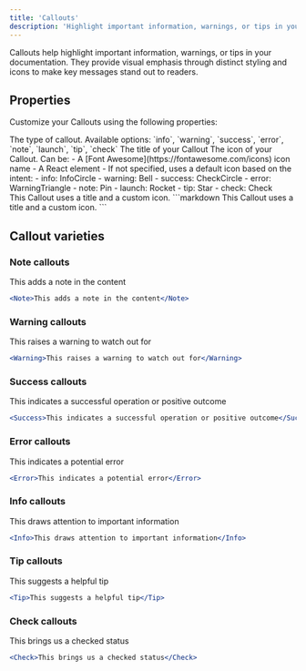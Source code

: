```yaml
---
title: 'Callouts'
description: 'Highlight important information, warnings, or tips in your documentation.'
---
```


Callouts help highlight important information, warnings, or tips in your documentation. They provide visual emphasis through distinct styling and icons to make key messages stand out to readers.

## Properties

Customize your Callouts using the following properties:

<ParamField path="intent" type="string" required={true}>
  The type of callout. Available options: `info`, `warning`, `success`, `error`, `note`, `launch`, `tip`, `check`
</ParamField>

<ParamField path="title" type="string" required={false}>
  The title of your Callout
</ParamField>

<ParamField path="icon" type="string | ReactElement" required={false}>
  The icon of your Callout. Can be:
  - A [Font Awesome](https://fontawesome.com/icons) icon name
  - A React element
  - If not specified, uses a default icon based on the intent:
    - info: InfoCircle
    - warning: Bell
    - success: CheckCircle
    - error: WarningTriangle
    - note: Pin
    - launch: Rocket
    - tip: Star
    - check: Check
</ParamField>

<br />

<Tabs>
<Tab title="Callout">
<Tip title="Example Callout" icon="leaf">
This Callout uses a title and a custom icon. 
</Tip>
</Tab>
<Tab title="Markdown">
```markdown
<Tip title="Example Callout" icon="leaf">
This Callout uses a title and a custom icon. 
</Tip>
```
</Tab>
</Tabs>

## Callout varieties

### Note callouts

<Note>This adds a note in the content</Note>

```jsx
<Note>This adds a note in the content</Note>
```

### Warning callouts

<Warning>This raises a warning to watch out for</Warning>

```jsx
<Warning>This raises a warning to watch out for</Warning>
```

### Success callouts

<Success>This indicates a successful operation or positive outcome</Success>

```jsx
<Success>This indicates a successful operation or positive outcome</Success>
```

### Error callouts

<Error>This indicates a potential error</Error>

```jsx
<Error>This indicates a potential error</Error>
```

### Info callouts

<Info>This draws attention to important information</Info>

```jsx
<Info>This draws attention to important information</Info>
```

### Tip callouts

<Tip>This suggests a helpful tip</Tip>

```jsx
<Tip>This suggests a helpful tip</Tip>
```

### Check callouts

<Check>This brings us a checked status</Check>

```jsx
<Check>This brings us a checked status</Check>
```
